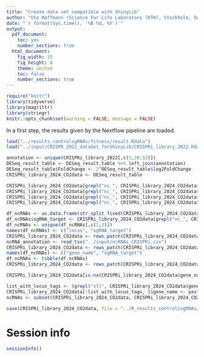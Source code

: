 ```yaml
---
title: "Create data set compatible with ShinyLib"
author: "Ute Hoffmann (Science For Life Laboratory (KTH), Stockholm, Sweden)"
date: "`r format(Sys.time(), '%B %d, %Y')`"
output:
  pdf_document:
    toc: yes
    number_sections: true
  html_document:
    fig_width: 15
    fig_height: 8
    theme: united
    toc: false
    number_sections: true
---
```


```r
require("knitr")
library(tidyverse)
library(magrittr)
library(stringr)
knitr::opts_chunk$set(warning = FALSE, message = FALSE) 
```

In a first step, the results given by the Nextflow pipeline are loaded.

```r
load("../results_controlsgRNAs/fitness/result.Rdata")
load("../input/CRISPR_2022_dataSet_forShinyLib/CRISPRi_library_2022.Rdata")

annotation <- unique(CRISPRi_library_2022[,c(1,26:33)])
DESeq_result_table <- DESeq_result_table %>% left_join(annotation)
DESeq_result_table$FoldChange <- 2^DESeq_result_table$log2FoldChange
CRISPRi_library_2024_CO2data <- DESeq_result_table
```

```r
CRISPRi_library_2024_CO2data[grepl("nc_", CRISPRi_library_2024_CO2data$sgRNA),]$sgRNA_type <- "non-coding"
CRISPRi_library_2024_CO2data[grepl("nc_", CRISPRi_library_2024_CO2data$sgRNA),]$protein <- "non-coding RNA"
CRISPRi_library_2024_CO2data[grepl("nc_", CRISPRi_library_2024_CO2data$sgRNA),]$process <- "non-coding RNA"
CRISPRi_library_2024_CO2data[grepl("nc_", CRISPRi_library_2024_CO2data$sgRNA),]$pathway <- "unknown"

df_ncRNAs <- as.data.frame(str_split_fixed(CRISPRi_library_2024_CO2data[grepl("nc_", CRISPRi_library_2024_CO2data$sgRNA_target),]$sgRNA_target, "_", 2))
df_ncRNAs$sgRNA_target <- CRISPRi_library_2024_CO2data[grepl("nc_", CRISPRi_library_2024_CO2data$sgRNA),]$sgRNA_target
df_ncRNAs <- unique(df_ncRNAs[,c(2,3)])
names(df_ncRNAs) <- c("locus", "sgRNA_target")
CRISPRi_library_2024_CO2data <- rows_patch(CRISPRi_library_2024_CO2data, df_ncRNAs, by="sgRNA_target")
ncRNA_annotation <- read_tsv("../input/ncRNAs_CRISPRi.csv")
CRISPRi_library_2024_CO2data <- rows_patch(CRISPRi_library_2024_CO2data, ncRNA_annotation, by="locus", unmatched="ignore")
names(df_ncRNAs) <- c("gene_name", "sgRNA_target")
df_ncRNAs <- tibble(df_ncRNAs)
CRISPRi_library_2024_CO2data <- rows_patch(CRISPRi_library_2024_CO2data, df_ncRNAs, by="sgRNA_target")

CRISPRi_library_2024_CO2data[is.na(CRISPRi_library_2024_CO2data$gene_name_short),]$gene_name_short <- CRISPRi_library_2024_CO2data[is.na(CRISPRi_library_2024_CO2data$gene_name_short),]$gene_name

list_with_locus_tags <- (grepl("sll", CRISPRi_library_2024_CO2data$gene_name) | grepl("slr", CRISPRi_library_2024_CO2data$gene_name) | grepl("sml", CRISPRi_library_2024_CO2data$gene_name) | grepl("smr", CRISPRi_library_2024_CO2data$gene_name) | grepl("ssr", CRISPRi_library_2024_CO2data$gene_name) | grepl("ssl", CRISPRi_library_2024_CO2data$gene_name) | grepl("nc_", CRISPRi_library_2024_CO2data$sgRNA_target))
CRISPRi_library_2024_CO2data[!list_with_locus_tags, ]$gene_name <- paste(CRISPRi_library_2024_CO2data[!list_with_locus_tags, ]$gene_name_short, CRISPRi_library_2024_CO2data[!list_with_locus_tags, ]$locus, sep=" ")
ncRNAs <- subset(CRISPRi_library_2024_CO2data, CRISPRi_library_2024_CO2data$sgRNA_type=="non-coding")
```

```r
save(CRISPRi_library_2024_CO2data, file = "../R_results_controlssgRNAs/CRISPRi_library_2024_CO2data.Rdata")
```

# Session info {.unnumbered}

```r
sessionInfo()
```

